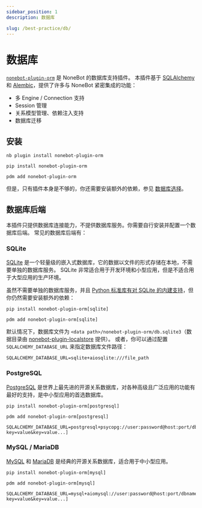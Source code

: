 ```yaml
---
sidebar_position: 1
description: 数据库

slug: /best-practice/db/
---
```



# 数据库

[`nonebot-plugin-orm`](https://github.com/nonebot/plugin-orm) 是 NoneBot 的数据库支持插件。
本插件基于 [SQLAlchemy](https://www.sqlalchemy.org/) 和 [Alembic](https://alembic.sqlalchemy.org/)，提供了许多与 NoneBot 紧密集成的功能：

- 多 Engine / Connection 支持
- Session 管理
- 关系模型管理、依赖注入支持
- 数据库迁移

## 安装

<Tabs groupId="install">
<TabItem value="cli" label="使用 nb-cli">

```shell
nb plugin install nonebot-plugin-orm
```

</TabItem>
<TabItem value="pip" label="使用 pip">

```shell
pip install nonebot-plugin-orm
```

</TabItem>

<TabItem value="pdm" label="使用 pdm">

```shell
pdm add nonebot-plugin-orm
```

</TabItem>
</Tabs>

但是，只有插件本身是不够的，你还需要安装额外的依赖，参见 [数据库选择](#数据库选择)。

## 数据库后端

本插件只提供数据库连接能力，不提供数据库服务。你需要自行安装并配置一个数据库后端。
常见的数据库后端有：

### SQLite

[SQLite](https://www.sqlite.org/) 是一个轻量级的嵌入式数据库，它的数据以文件的形式存储在本地，不需要单独的数据库服务。
SQLite 非常适合用于开发环境和小型应用，但是不适合用于大型应用的生产环境。

虽然不需要单独的数据库服务，并且 [Python 标准库有对 SQLite 的内建支持](https://docs.python.org/zh-cn/3/library/sqlite3.html)，但你仍然需要安装额外的依赖：

<Tabs groupId="install">
<TabItem value="pip" label="使用 pip">

```shell
pip install nonebot-plugin-orm[sqlite]
```

</TabItem>

<TabItem value="pdm" label="使用 pdm">

```shell
pdm add nonebot-plugin-orm[sqlite]
```

</TabItem>
</Tabs>

默认情况下，数据库文件为 `<data path>/nonebot-plugin-orm/db.sqlite3`（数据目录由 [nonebot-plugin-localstore](/docs/next/best-practice/data-storing) 提供）。
或者，你可以通过配置 `SQLALCHEMY_DATABASE_URL` 来指定数据库文件路径：

```shell
SQLALCHEMY_DATABASE_URL=sqlite+aiosqlite:///file_path
```

### PostgreSQL

[PostgreSQL](https://www.postgresql.org/) 是世界上最先进的开源关系数据库，对各种高级且广泛应用的功能有最好的支持，是中小型应用的首选数据库。

<Tabs groupId="install">
<TabItem value="pip" label="使用 pip">

```shell
pip install nonebot-plugin-orm[postgresql]
```

</TabItem>

<TabItem value="pdm" label="使用 pdm">

```shell
pdm add nonebot-plugin-orm[postgresql]
```

</TabItem>
</Tabs>


```shell
SQLALCHEMY_DATABASE_URL=postgresql+psycopg://user:password@host:port/dbname[?key=value&key=value...]
```

### MySQL / MariaDB

[MySQL](https://www.mysql.com/) 和 [MariaDB](https://mariadb.com/) 是经典的开源关系数据库，适合用于中小型应用。

<Tabs groupId="install">
<TabItem value="pip" label="使用 pip">

```shell
pip install nonebot-plugin-orm[mysql]
```

</TabItem>

<TabItem value="pdm" label="使用 pdm">

```shell
pdm add nonebot-plugin-orm[mysql]
```

</TabItem>
</Tabs>

```shell
SQLALCHEMY_DATABASE_URL=mysql+aiomysql://user:password@host:port/dbname[?key=value&key=value...]
```
